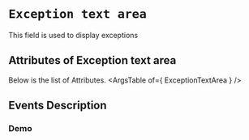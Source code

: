 <!-- Custom-MDX-Documentation.mdx -->

# `Exception text area`

 
This field is used to display exceptions


## Attributes of Exception text area
Below is the list of Attributes.
<ArgsTable of={ ExceptionTextArea } /> 

## Events Description
### Demo

<Canvas>
<Story id="exceptiontextarea--primary" />
</Canvas>

 
